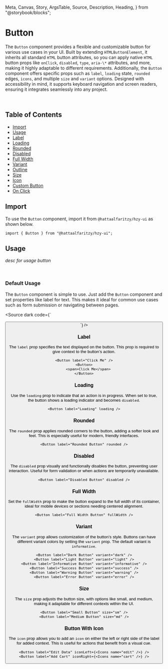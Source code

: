   Meta,
  Canvas,
  Story,
  ArgsTable,
  Source,
  Description,
  Heading,
} from "@storybook/blocks";

<Meta title="Button docs" of={ButtonStories} />

# Button

The `Button` component provides a flexible and customizable button for various use cases in your UI. Built by extending `HTMLButtonElement`, it inherits all standard `HTML` button attributes, so you can apply native `HTML` button props like `onClick`, `disabled`, `type`, `aria-\*` attributes, and more, making it highly adaptable to different requirements. Additionally, the `Button` component offers specific props such as `label`, `loading` state, `rounded` edges, `icons`, and multiple `size` and `variant` options. Designed with accessibility in mind, it supports keyboard navigation and screen readers, ensuring it integrates seamlessly into any project.

<br />

## Table of Contents

- [Import](#import)
- [Usage](#usage)
- [Label](#label)
- [Loading](#loading)
- [Rounded](#rounded)
- [Disabled](#disabled)
- [Full Width](#full-width)
- [Variant](#variant)
- [Outline](#outline)
- [Size](#size)
- [Icon](#icon)
- [Custom Button](#custom-button)
- [On Click](#on-click)

## Import

To use the `Button` component, import it from `@hattaalfaritzy/hzy-ui` as shown below.

```tsx
import { Button } from "@hattaalfaritzy/hzy-ui";
```

## Usage

_desc for usage button_

<br />

### Default Usage

The `Button` component is simple to use. Just add the `Button` component and set properties like label for text. This makes it ideal for common use cases such as form submission or navigating between pages.

<div class="custom-canvas">
  <Story of={ButtonStories.ButtonDefault} />
</div>

<Source dark code={`

<Button label="Button" />
`} />

### Label

The `label` prop specifies the text displayed on the button. This prop is required to give context to the button’s action.

<div class="custom-canvas">
  <Story of={ButtonStories.ButtonLabel} />
  <Story of={ButtonStories.ButtonChildren} />
</div>

```tsx
<Button label="Click Me" />
<Button>
    <span>Click Me</span>
</Button>
```

### Loading

Use the `loading` prop to indicate that an action is in progress. When set to true, the button shows a loading indicator and becomes `disabled`.

<div class="custom-canvas">
  <Story of={ButtonStories.ButtonLoading} />
</div>

```tsx
<Button label="Loading" loading />
```

### Rounded

The `rounded` prop applies rounded corners to the button, adding a softer look and feel. This is especially useful for modern, friendly interfaces.

<div class="custom-canvas">
  <Story of={ButtonStories.ButtonRounded} />
</div>

```tsx
<Button label="Rounded Button" rounded />
```

### Disabled

The `disabled` prop visually and functionally disables the button, preventing user interaction. Useful for form validation or when actions are temporarily unavailable.

<div class="custom-canvas">
  <Story of={ButtonStories.ButtonDisabled} />
</div>

```tsx
<Button label="Disabled Button" disabled />
```

### Full Width

Set the `fullWidth` prop to make the button expand to the full width of its container, ideal for mobile devices or sections needing centered alignment.

<div class="custom-canvas full">
  <Story of={ButtonStories.ButtonFullWidth} />
</div>

```tsx
<Button label="Full Width Button" fullWidth />
```

### Variant

The `variant` prop allows customization of the button’s style. Buttons can have different variant colors by setting the `variant` prop. The default variant is `informative`.

<div class="custom-canvas">
  <Story of={ButtonStories.ButtonDark} />
  <Story of={ButtonStories.ButtonLight} />
  <Story of={ButtonStories.ButtonInformative} />
  <Story of={ButtonStories.ButtonSuccess} />
  <Story of={ButtonStories.ButtonWarning} />
  <Story of={ButtonStories.ButtonError} />
</div>

```tsx
<Button label="Dark Button" variant="dark" />
<Button label="Light Button" variant="light" />
<Button label="Informative Button" variant="informative" />
<Button label="Success Button" variant="success" />
<Button label="Warning Button" variant="warning" />
<Button label="Error Button" variant="error" />
```

### Size

The `size` prop adjusts the button size, with options like small, and medium, making it adaptable for different contexts within the UI.

<div class="custom-canvas">
  <Story of={ButtonStories.ButtonSmall} />
  <Story of={ButtonStories.ButtonMedium} />
</div>

```tsx
<Button label="Small Button" size="sm" />
<Button label="Medium Button" size="md" />
```

### Button With Icon

The `icon` prop allows you to add an `icon` on either the left or right side of the label for added context. This is useful for actions that benefit from a visual cue.

<div class="custom-canvas">
  <Story of={ButtonStories.ButtonIconLeft} />
  <Story of={ButtonStories.ButtonIconRight} />
</div>

```tsx
<Button label="Edit Data" iconLeft={<Icons name="edit" />} />
<Button label="Add Cart" iconRight={<Icons name="cart" />} />
```
